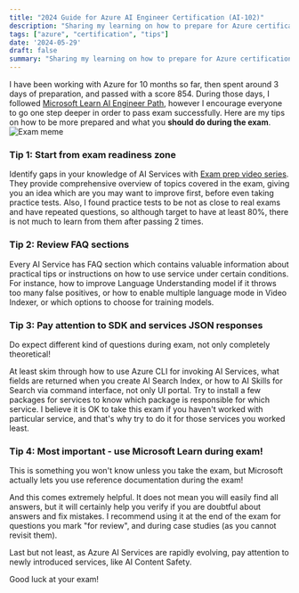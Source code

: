 ```yaml
---
title: "2024 Guide for Azure AI Engineer Certification (AI-102)"
description: "Sharing my learning on how to prepare for Azure certification more efficiently in 2024"
tags: ["azure", "certification", "tips"]
date: '2024-05-29'
draft: false
summary: "Sharing my learning on how to prepare for Azure certification efficiently in 2024"
---
```

I have been working with Azure for 10 months so far, then spent around 3 days of preparation, and passed with a score 854. During those days, I followed [Microsoft Learn AI Engineer Path](https://learn.microsoft.com/en-us/training/career-paths/ai-engineer), however I encourage everyone to go one step deeper in order to pass exam successfully. Here are my tips on how to be more prepared and what you **should do during the exam**.
![Exam meme](https://images3.memedroid.com/images/UPLOADED459/5a8c203728861.jpeg)

### Tip 1: Start from exam readiness zone

Identify gaps in your knowledge of AI Services with [Exam prep video series](https://learn.microsoft.com/en-us/shows/exam-readiness-zone/preparing-for-ai-102-plan-and-manage-an-azure-ai-solution). They provide comprehensive overview of topics covered in the exam, giving you an idea which are you may want to improve first, before even taking practice tests. Also, I found practice tests to be not as close to real exams and have repeated questions, so although target to have at least 80%, there is not much to learn from them after passing 2 times.

### Tip 2: Review FAQ sections

Every AI Service has FAQ section which contains valuable information about practical tips or instructions on how to use service under certain conditions. For instance, how to improve Language Understanding model if it throws too many false positives, or how to enable multiple language mode in Video Indexer, or which options to choose for training models.

### Tip 3: Pay attention to SDK and services JSON responses

Do expect different kind of questions during exam, not only completely theoretical!

At least skim through how to use Azure CLI for invoking AI Services, what fields are returned when you create AI Search Index, or how to AI Skills for Search via command interface, not only UI portal. Try to install a few packages for services to know which package is responsible for which service. I believe it is OK to take this exam if you haven't worked with particular service, and that's why try to do it for those services you worked least. 

### Tip 4: Most important - use Microsoft Learn during exam!

This is something you won't know unless you take the exam, but Microsoft actually lets you use reference documentation during the exam!

 And this comes extremely helpful. It does not mean you will easily find all answers, but it will certainly help you verify if you are doubtful about answers and fix mistakes. I recommend using it at the end of the exam for questions you mark "for review", and during case studies (as you cannot revisit them).
   
Last but not least, as Azure AI Services are rapidly evolving, pay attention to newly introduced services, like AI Content Safety.

Good luck at your exam!
